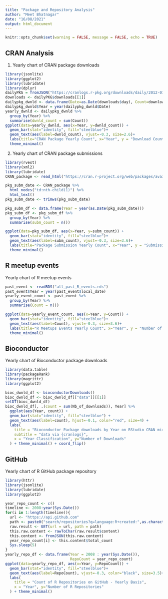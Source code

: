 ```yaml
---
title: "Package and Repository Analysis"
author: "Meet Bhatnagar"
date: "16/08/2021"
output: html_document
---
```


```r
knitr::opts_chunk$set(warning = FALSE, message = FALSE, echo = TRUE)
```

## CRAN Analysis

1. Yearly chart of CRAN package downloads

```r
library(jsonlite)
library(ggplot2)
library(lubridate)
library(dplyr)
dailyPKG = fromJSON("https://cranlogs.r-pkg.org/downloads/daily/2012-01-01:2020-12-31")
downloads <- dailyPKG$downloads[[1]]
dailypkg_dwnld <- data.frame(Date=as.Date(downloads$day), Count=downloads$downloads)
dailypkg_dwnld$Year = year(dailypkg_dwnld$Date)
yearly_dwnld <- dailypkg_dwnld %>%
  group_by(Year) %>%
  summarise(dwnld_count = sum(Count))
ggplot(data=yearly_dwnld, aes(x=Year, y=dwnld_count)) +
  geom_bar(stat="identity", fill="steelblue")+
  geom_text(aes(label=dwnld_count), vjust=-0.3, size=2.6)+
  labs(title="CRAN Package Yearly Count", x="Year", y = "Download Count")+ 
  theme_minimal()
```

2. Yearly chart of CRAN package submissions

```r
library(rvest)
library(xml2)
library(lubridate)
CRAN_package <- read_html("https://cran.r-project.org/web/packages/available_packages_by_date.html")

pkg_subm_date <- CRAN_package %>%
  html_nodes("td:nth-child(1)") %>%
  html_text()
pkg_subm_date <- trimws(pkg_subm_date)

pkg_subm_df <- data.frame(Year = year(as.Date(pkg_subm_date)))
pkg_subm_df <- pkg_subm_df %>%
  group_by(Year) %>%
  summarise(subm_count = n())

ggplot(data=pkg_subm_df, aes(x=Year, y=subm_count)) +
  geom_bar(stat="identity", fill="steelblue")+
  geom_text(aes(label=subm_count), vjust=-0.3, size=3.6)+
  labs(title="Package Submission Yearly Count", x="Year", y = "Submission Count")+ 
  theme_minimal()
```

## R meetup events

Yearly chart of R meetup events

```r
past_event <- readRDS("all_past_R_events.rds")
past_event$Year = year(past_event$local_date)
yearly_event_count <- past_event %>%
  group_by(Year) %>%
  summarise(Count = n())

ggplot(data=yearly_event_count, aes(x=Year, y=Count)) +
  geom_bar(stat="identity", fill="steelblue")+
  geom_text(aes(label=Count), vjust=-0.3, size=3.6)+
  labs(title="R Meetups Events Yearly Count", x="Year", y = "Number of Events Organized")+ 
  theme_minimal()
```

## Bioconductor

Yearly chart of Bioconductor package downloads

```r
library(data.table)
library(packageRank)
library(magrittr)
library(ggplot2)

bioc_dwnld_df <- bioconductorDownloads()
bioc_dwnld_df <- bioc_dwnld_df[["data"]][[1]]
setDT(bioc_dwnld_df)
bioc_dwnld_df[, .(count = sum(Nb_of_downloads)), Year] %>%
  ggplot(aes(Year, count)) + 
  geom_bar(stat="identity", fill="steelblue") + 
  geom_text(aes(label=count), hjust=-0.1, color="red", size=4) +
  labs(
    title = "Bioconductor Package downloads by Year on RStudio CRAN mirror", 
    subtitle = "data via {cranlogs}", 
    x = "Year Classification", y="Number of Downloads"
  ) + theme_minimal() + coord_flip()
```

## GitHub

Yearly chart of R GitHub package repository

```r
library(httr)
library(jsonlite)
library(lubridate)
library(ggplot2)

year_repo_count <- c()
timeline <- 2008:year(Sys.Date())
for(i in 1:length(timeline)){
  url <- "https://api.github.com"
  path <- paste0("search/repositories?q=language:R+created:",as.character(timeline[i]),"&per_page=100&sort=stars&order=desc")
  raw.result <- GET(url = url, path = path)
  this.raw.content <- rawToChar(raw.result$content)
  this.content <- fromJSON(this.raw.content)
  year_repo_count[i] <- this.content$total_count
  Sys.sleep(5)
}
yearly_repo_df <- data.frame(Year = 2008 : year(Sys.Date()),
                             RepoCount = year_repo_count)
ggplot(data=yearly_repo_df, aes(x=Year, y=RepoCount)) +
  geom_bar(stat="identity", fill="steelblue")+
  geom_text(aes(label=RepoCount), vjust=-0.3, color="black", size=3.5)+
  labs(
    title = "Count of R Repositories on GitHub - Yearly Basis", 
    x = "Year", y="Number of R Repositories"
  ) + theme_minimal()
```